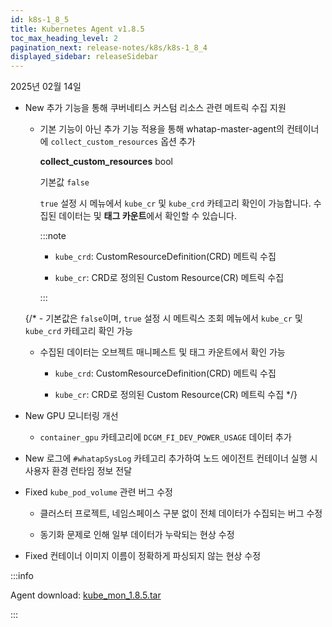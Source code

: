 ```yaml
---
id: k8s-1_8_5
title: Kubernetes Agent v1.8.5
toc_max_heading_level: 2
pagination_next: release-notes/k8s/k8s-1_8_4
displayed_sidebar: releaseSidebar
---
```


2025년 02월 14일

- <Status priority='1'>New</Status> 추가 기능을 통해 쿠버네티스 커스텀 리소스 관련 메트릭 수집 지원 

  - 기본 기능이 아닌 추가 기능 적용을 통해 whatap-master-agent의 컨테이너에 `collect_custom_resources` 옵션 추가
  
    **collect_custom_resources** <span class='type'>bool</span>

    기본값 `false`

    `true` 설정 시 <Cmdname sid="side_metricsSearch" className="uitext" />  메뉴에서 `kube_cr` 및 `kube_crd` 카테고리 확인이 가능합니다. 수집된 데이터는 <Cmdname sid="side_objectManifest" className="uitext" /> 및 **태그 카운트**에서 확인할 수 있습니다. 

    :::note 

    - `kube_crd`: CustomResourceDefinition(CRD) 메트릭 수집

    - `kube_cr`: CRD로 정의된 Custom Resource(CR) 메트릭 수집

    :::

  {/* - 기본값은 `false`이며, `true` 설정 시 메트릭스 조회 메뉴에서 `kube_cr` 및 `kube_crd` 카테고리 확인 가능

  - 수집된 데이터는 오브젝트 매니페스트 및 태그 카운트에서 확인 가능

    - `kube_crd`: CustomResourceDefinition(CRD) 메트릭 수집

    - `kube_cr`: CRD로 정의된 Custom Resource(CR) 메트릭 수집 */}

- <Status priority='1'>New</Status> GPU 모니터링 개선

  - `container_gpu` 카테고리에 `DCGM_FI_DEV_POWER_USAGE` 데이터 추가

- <Status priority='1'>New</Status> 로그에 `#whatapSysLog` 카테고리 추가하여 노드 에이전트 컨테이너 실행 시 사용자 환경 런타임 정보 전달

- <Status priority='0'>Fixed</Status> `kube_pod_volume` 관련 버그 수정 

  - 클러스터 프로젝트, 네임스페이스 구분 없이 전체 데이터가 수집되는 버그 수정

  - 동기화 문제로 인해 일부 데이터가 누락되는 현상 수정

- <Status priority='0'>Fixed</Status> 컨테이너 이미지 이름이 정확하게 파싱되지 않는 현상 수정

:::info

Agent download: [kube_mon_1.8.5.tar](https://repo.whatap.io/docker/kube_mon_1.8.5.tar)

:::